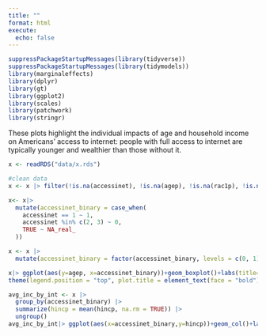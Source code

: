 ```yaml
---
title: ""
format: html
execute: 
  echo: false
---
```


```r
suppressPackageStartupMessages(library(tidyverse))
suppressPackageStartupMessages(library(tidymodels))
library(marginaleffects)
library(dplyr)
library(gt)
library(ggplot2)
library(scales)
library(patchwork)
library(stringr)
```

These plots highlight the individual impacts of age and household income on Americans' access to internet: people with full access to internet are typically younger and wealthier than those without it. 






```r
x <- readRDS("data/x.rds")

#clean data
x <- x |> filter(!is.na(accessinet), !is.na(agep), !is.na(rac1p), !is.na(schl), !is.na(esr), !is.na(hincp), hincp > 0, hincp < 1e6)

x<- x|>
  mutate(accessinet_binary = case_when(
    accessinet == 1 ~ 1,
    accessinet %in% c(2, 3) ~ 0,
    TRUE ~ NA_real_  
  ))

x <- x |>
  mutate(accessinet_binary = factor(accessinet_binary, levels = c(0, 1), labels = c("LimitedOrNoAccess", "FullAccess")))
```

```r
x|> ggplot(aes(y=agep, x=accessinet_binary))+geom_boxplot()+labs(title="Internet Access in US According to Age", subtitle="The median age of Americans with limited or no internet\naccess was significantly higher than that of Americans\nwith full internet access.", x="Type of Internet Access", y="Age")+scale_x_discrete(labels = c("No/Limited Access", "Full Access"))+theme_minimal(base_size = 16) +
theme(legend.position = "top", plot.title = element_text(face = "bold"), axis.title.y = element_text(margin = margin(r = 10)), axis.title.x = element_text(margin = margin(t = 10)))
```





```r
avg_inc_by_int <- x |>
  group_by(accessinet_binary) |>
  summarize(hincp = mean(hincp, na.rm = TRUE)) |>
  ungroup()
avg_inc_by_int|> ggplot(aes(x=accessinet_binary,y=hincp))+geom_col()+labs(title="Average Household Income According to\nInternet Access", subtitle="The average household income of Americans with full\ninternet access was much greater than that of Americans\nwith limited or no internet access.", x="Type of Internet Access", y="Household Income")+scale_x_discrete(labels = c("No/Limited Access", "Full Access"))+theme_minimal(base_size = 16) + theme(legend.position = "top", plot.title = element_text(face = "bold"), axis.title.y = element_text(margin = margin(r = 10)), axis.title.x = element_text(margin = margin(t = 10)))
```
